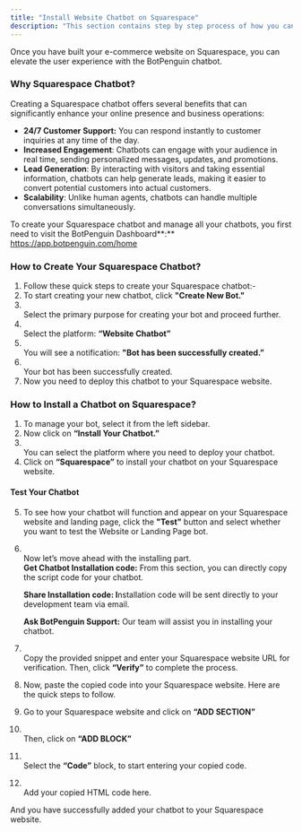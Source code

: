 ```yaml
---
title: "Install Website Chatbot on Squarespace"
description: "This section contains step by step process of how you can install website chatbot on the Squarespace."
---
```


Once you have built your e-commerce website on Squarespace, you can elevate the user experience with the BotPenguin chatbot.

### **Why Squarespace Chatbot?**

Creating a Squarespace chatbot offers several benefits that can significantly enhance your online presence and business operations:

- **24/7 Customer Support:** You can respond instantly to customer inquiries at any time of the day.
- **Increased Engagement**: Chatbots can engage with your audience in real time, sending personalized messages, updates, and promotions.
- **Lead Generation**: By interacting with visitors and taking essential information, chatbots can help generate leads, making it easier to convert potential customers into actual customers.
- **Scalability**: Unlike human agents, chatbots can handle multiple conversations simultaneously.

To create your Squarespace chatbot and manage all your chatbots, you first need to visit the BotPenguin Dashboard\*\*:\*\* https://app.botpenguin.com/home

### **How to Create Your Squarespace Chatbot?**

1. Follow these quick steps to create your Squarespace chatbot:-
2. To start creating your new chatbot, click **"Create New Bot."**
3. \
   Select the primary purpose for creating your bot and proceed further.
4. \
   Select the platform: **“Website Chatbot”**
5. \
   You will see a notification: **"Bot has been successfully created.”**
6. \
   Your bot has been successfully created.
7. Now you need to deploy this chatbot to your Squarespace website.

### **How to Install a Chatbot on Squarespace?**

1. To manage your bot, select it from the left sidebar.
2. Now click on **“Install Your Chatbot.”**
3. \
   You can select the platform where you need to deploy your chatbot.
4. Click on **“Squarespace”** to install your chatbot on your Squarespace website.

#### **Test Your Chatbot**

 5. To see how your chatbot will function and appear on your Squarespace website and landing page, click the **"Test"** button and select whether you want to test the Website or Landing Page bot.
 6. \
    Now let’s move ahead with the installing part.**\
    Get Chatbot Installation code:** From this section, you can directly copy the script code for your chatbot.

    **Share Installation code: I**nstallation code will be sent directly to your development team via email.

    **Ask BotPenguin Support:** Our team will assist you in installing your chatbot.
 7. \
    Copy the provided snippet and enter your Squarespace website URL for verification. Then, click **“Verify”** to complete the process.
 8. Now, paste the copied code into your Squarespace website. Here are the quick steps to follow.
 9. Go to your Squarespace website and click on **“ADD SECTION”**
10. \
    Then, click on **“ADD BLOCK”**
11. \
    Select the **“Code”** block, to start entering your copied code.
12. \
    Add your copied HTML code here.

And you have successfully added your chatbot to your Squarespace website.